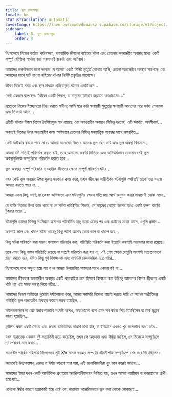 ```yaml
---
title: ভুল রাজ্যসমূহ
locale: bn
statusTranslation: automatic
coverImage: https://lhvmrqwrcowdvduuaukz.supabase.co/storage/v1/object/public/strapi-uploads/small_cover-tratado-de-psicologia-revolucionaria.webp-5e15e1cec4e0ebebcde5d7fc7565d8fd.webp
sidebar:
    label: 8. ভুল রাজ্যসমূহ
    order: 8
---
```

নিঃসন্দেহে নিজের কঠোর পর্যবেক্ষণে, ব্যবহারিক জীবনের বাইরের ঘটনা এবং চেতনার অভ্যন্তরীণ অবস্থার মধ্যে একটি সম্পূর্ণ যৌক্তিক পার্থক্য করা সবসময়ই জরুরি এবং অনিবার্য।

আমাদের জরুরিভাবে জানা দরকার যে আমরা একটি নির্দিষ্ট মুহূর্তে কোথায় আছি, চেতনা অভ্যন্তরীণ অবস্থার সাপেক্ষে এবং আমাদের সাথে ঘটে যাওয়া বাইরের ঘটনার নির্দিষ্ট প্রকৃতির সাপেক্ষে।

জীবন নিজেই সময় এবং স্থান মাধ্যমে প্রক্রিয়াকৃত ঘটনার একটি ক্রম...

কেউ একজন বলেছেন: "জীবন একটি শিকল, যা মানুষের আত্মায় জড়ানো অত্যাচারের..."

প্রত্যেকে নিজের ইচ্ছেমতো চিন্তা করতে স্বাধীন; আমি মনে করি ক্ষণস্থায়ী মুহূর্তের ক্ষণস্থায়ী আনন্দের পরে সর্বদা মোহভঙ্গ এবং তিক্ততা আসে...

প্রতিটি ঘটনার নিজস্ব বিশেষ বৈশিষ্ট্যযুক্ত স্বাদ রয়েছে এবং অভ্যন্তরীণ অবস্থাও বিভিন্ন ধরণের; এটি অকাট্য, অনস্বীকার্য...

অবশ্যই নিজের উপর অভ্যন্তরীণ কাজ স্পষ্টভাবে চেতনার বিভিন্ন মনস্তাত্ত্বিক অবস্থার সাথে সম্পর্কিত...

কেউ অস্বীকার করতে পারে না যে আমরা আমাদের ভিতরে অনেক ভুল বহন করি এবং ভুল অবস্থা বিদ্যমান...

আমরা যদি সত্যিই পরিবর্তন করতে চাই, তবে আমাদের জরুরি ভিত্তিতে এবং অনিবার্যভাবে চেতনার সেই ভুল অবস্থাগুলিকে সম্পূর্ণরূপে পরিবর্তন করতে হবে...

ভুল অবস্থার সম্পূর্ণ পরিবর্তন ব্যবহারিক জীবনের ক্ষেত্রে সম্পূর্ণ পরিবর্তন ঘটায়...

যখন কেউ ভুল অবস্থার উপর গুরুত্ব সহকারে কাজ করে, তখন জীবনের অপ্রীতিকর ঘটনাগুলি স্পষ্টতই তাকে এত সহজে আঘাত করতে পারে না...

আমরা এমন কিছু বলছি যা কেবল অভিজ্ঞতা এবং ঘটনাগুলির ক্ষেত্রে সত্যিকার অর্থে অনুভব করার মাধ্যমেই বোঝা সম্ভব...

যে ব্যক্তি নিজের উপর কাজ করে না সে সর্বদা পরিস্থিতির শিকার; সে সমুদ্রের ঝোড়ো জলের মধ্যে একটি করুণ কাঠের টুকরার মতো...

ঘটনাগুলি তাদের বিভিন্ন সংমিশ্রণে ক্রমাগত পরিবর্তিত হয়; তারা একের পর এক ঢেউয়ের মতো আসে, এগুলি প্রভাব...

অবশ্যই ভাল এবং খারাপ ঘটনা আছে; কিছু ঘটনা অন্যের চেয়ে ভাল বা খারাপ হবে...

কিছু ঘটনা পরিবর্তন করা সম্ভব; ফলাফল পরিবর্তন করা, পরিস্থিতি পরিবর্তন করা ইত্যাদি অবশ্যই সম্ভাবনার মধ্যে রয়েছে।

তবে এমন কিছু বাস্তব পরিস্থিতি রয়েছে যা সত্যই পরিবর্তন করা যায় না; এই শেষ ক্ষেত্রে সেগুলি অবশ্যই সচেতনভাবে গ্রহণ করতে হবে, যদিও কিছু খুব বিপজ্জনক এবং এমনকি বেদনাদায়ক হতে পারে...

নিঃসন্দেহে ব্যথা অদৃশ্য হয়ে যায় যখন আমরা উপস্থাপিত সমস্যার সাথে একাত্ম হই না...

আমাদের জীবনকে অভ্যন্তরীণ অবস্থার একটি ধারাবাহিক ক্রম হিসাবে বিবেচনা করা উচিত; আমাদের বিশেষ জীবনের একটি খাঁটি গল্প এই সমস্ত অবস্থা নিয়ে গঠিত...

আমাদের নিজস্ব অস্তিত্বের পুরোটা পর্যালোচনা করে, আমরা সরাসরি নিজেরা যাচাই করতে পারি যে অনেক অপ্রীতিকর পরিস্থিতি ভুল অভ্যন্তরীণ অবস্থার কারণে সম্ভব হয়েছিল...

আলেকজান্ডার দ্য গ্রেট স্বভাবগতভাবে সংযমী হলেও, অহংকারের বশে এমন সব কাজে লিপ্ত হয়েছিলেন যা তার মৃত্যুর কারণ হয়েছিল...

ফ্রান্সিস প্রথম একটি নোংরা এবং জঘন্য ব্যভিচারের কারণে মারা যান, যা ইতিহাস এখনও খুব ভালভাবে স্মরণ করে...

যখন মারাতকে একজন দুষ্ট সন্ন্যাসিনী হত্যা করেছিল, তখন সে অহংকার এবং ঈর্ষায় মরছিল, সে নিজেকে সম্পূর্ণরূপে ন্যায়পরায়ণ মনে করত...

সার্ভেন্টস পার্কের মহিলারা নিঃসন্দেহে লুই XV নামক ভয়ঙ্কর লম্পটের জীবনীশক্তি সম্পূর্ণরূপে শেষ করে দিয়েছিলেন।

অনেকেই উচ্চাকাঙ্ক্ষা, ক্রোধ বা ঈর্ষার কারণে মারা যায়, এটি মনোবিজ্ঞানীরা খুব ভাল করেই জানেন...

আমাদের ইচ্ছা যখন একটি অযৌক্তিক প্রবণতায় অপরিবর্তনীয়ভাবে নিশ্চিত হয়, তখন আমরা প্যান্থিয়ন বা কবরস্থানের প্রার্থী হয়ে যাই...

ওথেলো ঈর্ষার কারণে হত্যাকারী হয়ে ওঠে এবং কারাগার আন্তরিকভাবে ভুল করা লোকে লোকারণ্য...

